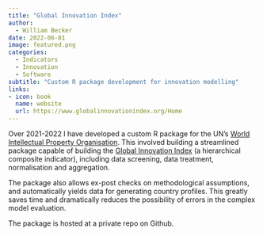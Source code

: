 ```yaml
---
title: "Global Innovation Index"
author:
  - William Becker
date: 2022-06-01
image: featured.png
categories:
  - Indicators
  - Innovation
  - Software
subtitle: "Custom R package development for innovation modelling"
links:
- icon: book
  name: website
  url: https://www.globalinnovationindex.org/Home
---
```


Over 2021-2022 I have developed a custom R package for the UN's [World Intellectual Property Organisation](https://www.wipo.int/portal/en/index.html). This involved building a streamlined package capable of building the [Global Innovation Index](https://www.globalinnovationindex.org/Home) (a hierarchical composite indicator), including data screening, data treatment, normalisation and aggregation.

The package also allows ex-post checks on methodological assumptions, and automatically yields data for generating country profiles. This greatly saves time and dramatically reduces the possibility of errors in the complex model evaluation.

The package is hosted at a private repo on Github.
